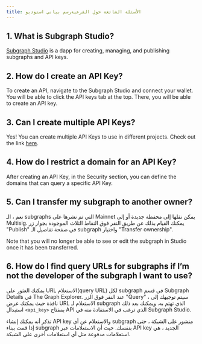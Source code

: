 ```yaml
---
title: الأسئلة الشائعة حول الفرعيةرسم بياني استوديو
---
```


## 1. What is Subgraph Studio?

[Subgraph Studio](https://thegraph.com/studio/) is a dapp for creating, managing, and publishing subgraphs and API keys.

## 2. How do I create an API Key?

To create an API, navigate to the Subgraph Studio and connect your wallet. You will be able to click the API keys tab at the top. There, you will be able to create an API key.

## 3. Can I create multiple API Keys?

Yes! You can create multiple API Keys to use in different projects. Check out the link [here](https://thegraph.com/studio/apikeys/).

## 4. How do I restrict a domain for an API Key?

After creating an API Key, in the Security section, you can define the domains that can query a specific API Key.

## 5. Can I transfer my subgraph to another owner?

نعم ، الـ subgraphs التي تم نشرها على Mainnet يمكن نقلها إلى محفظة جديدة أو إلى Multisig. يمكنك القيام بذلك عن طريق النقر فوق النقاط الثلاث الموجودة بجوار زر "Publish" في صفحة تفاصيل الـ subgraph واختيار "Transfer ownership".

Note that you will no longer be able to see or edit the subgraph in Studio once it has been transferred.

## 6. How do I find query URLs for subgraphs if I’m not the developer of the subgraph I want to use?

يمكنك العثور على URL الاستعلام(query URL) لكل subgraph في قسم Subgraph Details في The Graph Explorer. عند النقر فوق الزر "Query" ، سيتم توجيهك إلى نافذة حيث يمكنك عرض URL الاستعلام لـ subgraph الذي تهتم به. ويمكنك بعد ذلك استبدال `<api_key>` بمفتاح API الذي ترغب في الاستفادة منه في Subgraph Studio.

تذكر أنه يمكنك إنشاء API key والاستعلام عن أي subgraph منشور على الشبكة ، حتى إذا قمت ببناء subgraph بنفسك. حيث أن الاستعلامات عبر API key الجديد ، هي استعلامات مدفوعة مثل أي استعلامات أخرى على الشبكة.
